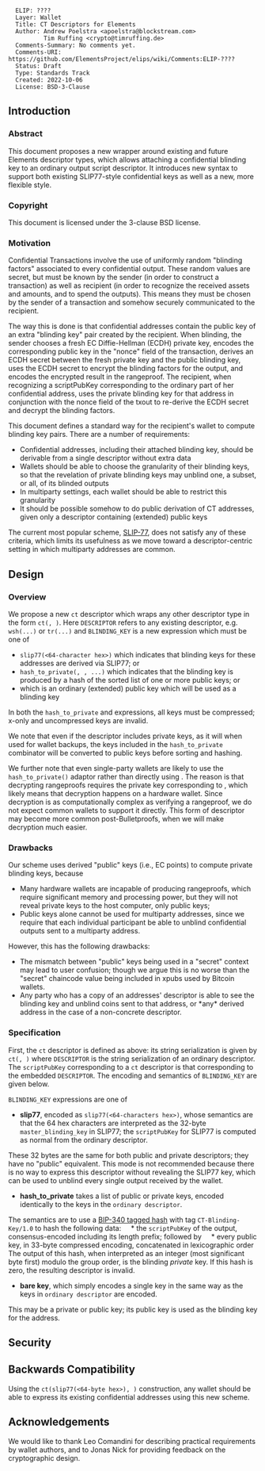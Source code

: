 <pre>
  ELIP: ????
  Layer: Wallet
  Title: CT Descriptors for Elements
  Author: Andrew Poelstra <apoelstra@blockstream.com>
          Tim Ruffing <crypto@timruffing.de>
  Comments-Summary: No comments yet.
  Comments-URI: https://github.com/ElementsProject/elips/wiki/Comments:ELIP-????
  Status: Draft
  Type: Standards Track
  Created: 2022-10-06
  License: BSD-3-Clause
</pre>

==Introduction==

===Abstract===

This document proposes a new wrapper around existing and future Elements descriptor types, which allows attaching a confidential blinding key to an ordinary output script descriptor. It introduces new syntax to support both existing SLIP77-style confidential keys as well as a new, more flexible style.

===Copyright===

This document is licensed under the 3-clause BSD license.

===Motivation===

Confidential Transactions involve the use of uniformly random "blinding factors" associated to every confidential output.
These random values are secret, but must be known by the sender (in order to construct a transaction) as well as recipient (in order to recognize the received assets and amounts, and to spend the outputs).
This means they must be chosen by the sender of a transaction and somehow securely communicated to the recipient.

The way this is done is that confidential addresses contain the public key of an extra "blinding key" pair created by the recipient.
When blinding, the sender chooses a fresh EC Diffie-Hellman (ECDH) private key, encodes the corresponding public key in the "nonce" field of the transaction, derives an ECDH secret between the fresh private key and the public blinding key, uses the ECDH secret to encrypt the blinding factors for the output, and encodes the encrypted result in the rangeproof.
The recipient, when recognizing a scriptPubKey corresponding to the ordinary part of her confidential address, uses the private blinding key for that address in conjunction with the nonce field of the txout to re-derive the ECDH secret and decrypt the blinding factors.

This document defines a standard way for the recipient's wallet to compute blinding key pairs. There are a number of requirements:

* Confidential addresses, including their attached blinding key, should be derivable from a single descriptor without extra data
* Wallets should be able to choose the granularity of their blinding keys, so that the revelation of private blinding keys may unblind one, a subset, or all, of its blinded outputs
* In multiparty settings, each wallet should be able to restrict this granularity
* It should be possible somehow to do public derivation of CT addresses, given only a descriptor containing (extended) public keys

The current most popular scheme, [https://github.com/satoshilabs/slips/blob/master/slip-0077.md SLIP-77], does not satisfy any of these criteria, which limits its usefulness as we move toward a descriptor-centric setting in which multiparty addresses are common.

==Design==

===Overview===
We propose a new <code>ct</code> descriptor which wraps any other descriptor type in the form <code>ct(<BLINDING_KEY>, <DESCRIPTOR>)</code>.
Here <code>DESCRIPTOR</code> refers to any existing descriptor, e.g. <code>wsh(...)</code> or <code>tr(...)</code> and <code>BLINDING_KEY</code> is a new expression which must be one of
* <code>slip77(<64-character hex>)</code> which indicates that blinding keys for these addresses are derived via SLIP77; or
* <code>hash_to_private(<KEY_1>, <KEY_2>, ...)</code> which indicates that the blinding key is produced by a hash of the sorted list of one or more public keys; or
* <code><KEY></code> which is an ordinary (extended) public key which will be used as a blinding key

In both the <code>hash_to_private</code> and <code><KEY></code> expressions, all keys must be compressed; x-only and uncompressed keys are invalid.

We note that even if the descriptor includes private keys, as it will when used for wallet backups, the keys included in the <code>hash_to_private</code> combinator will be converted to public keys before sorting and hashing.

We further note that even single-party wallets are likely to use the <code>hash_to_private()</code> adaptor rather than directly using <code><key></code>.
The reason is that decrypting rangeproofs requires the private key corresponding to <code><key></code>, which likely means that decryption happens on a hardware wallet.
Since decryption is as computationally complex as verifying a rangeproof, we do not expect common wallets to support it directly.
This form of descriptor may become more common post-Bulletproofs, when we will make decryption much easier.

===Drawbacks===

Our scheme uses derived "public" keys (i.e., EC points) to compute private blinding keys, because
* Many hardware wallets are incapable of producing rangeproofs, which require significant memory and processing power, but they will not reveal private keys to the host computer, only public keys;
* Public keys alone cannot be used for multiparty addresses, since we require that each individual participant be able to unblind confidential outputs sent to a multiparty address.

However, this has the following drawbacks:
* The mismatch between "public" keys being used in a "secret" context may lead to user confusion; though we argue this is no worse than the "secret" chaincode value being included in xpubs used by Bitcoin wallets.
* Any party who has a copy of an addresses' descriptor is able to see the blinding key and unblind coins sent to that address, or *any* derived address in the case of a non-concrete descriptor.

===Specification===

First, the <code>ct</code> descriptor is defined as above: its string serialization is given by <code>ct(<BLINDING_KEY>, <DESCRIPTOR>)</code> where <code>DESCRIPTOR</code> is the string serialization of an ordinary descriptor.
The <code>scriptPubKey</code> corresponding to a <code>ct</code> descriptor is that corresponding to the embedded <code>DESCRIPTOR</code>. The encoding and semantics of <code>BLINDING_KEY</code> are given below.

<code>BLINDING_KEY</code> expressions are one of
* '''slip77''', encoded as <code>slip77(<64-characters hex>)</code>, whose semantics are that the 64 hex characters are interpreted as the 32-byte <code>master_blinding_key</code> in SLIP77; the <code>scriptPubKey</code> for SLIP77 is computed as normal from the ordinary descriptor.
These 32 bytes are the same for both public and private descriptors; they have no "public" equivalent.
This mode is not recommended because there is no way to express this descriptor without revealing the SLIP77 key, which can be used to unblind every single output received by the wallet.
* '''hash_to_private''' takes a list of public or private keys, encoded identically to the keys in the <code>ordinary descriptor</code>.
The semantics are to use a [https://github.com/bitcoin/bips/blob/master/bip-0340.mediawiki#Design BIP-340 tagged hash] with tag <code>CT-Blinding-Key/1.0</code> to hash the following data:
    * the <code>scriptPubKey</code> of the output, consensus-encoded including its length prefix; followed by
    * every public key, in 33-byte compressed encoding, concatenated in lexicographic order
The output of this hash, when interpreted as an integer (most significant byte first) modulo the group order, is the blinding ''private'' key. If this hash is zero, the resulting descriptor is invalid.
* '''bare key''', which simply encodes a single key in the same way as the keys in <code>ordinary descriptor</code> are encoded.
This may be a private or public key; its public key is used as the blinding key for the address. 

==Security==

==Backwards Compatibility==

Using the <code>ct(slip77(<64-byte hex>), <DESCRIPTOR>)</code> construction, any wallet should be able to express its existing confidential addresses using this new scheme.

==Acknowledgements==

We would like to thank Leo Comandini for describing practical requirements by wallet authors, and to Jonas Nick for providing feedback on the cryptographic design.


